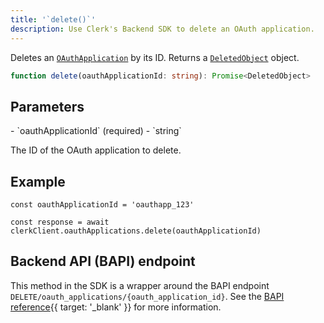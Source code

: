 ```yaml
---
title: '`delete()`'
description: Use Clerk's Backend SDK to delete an OAuth application.
---
```


Deletes an [`OAuthApplication`](/docs/references/backend/types/backend-oauth-application) by its ID. Returns a [`DeletedObject`](/docs/references/javascript/types/deleted-object) object.

```ts
function delete(oauthApplicationId: string): Promise<DeletedObject>
```

## Parameters

<Properties>
  - `oauthApplicationId` (required)
  - `string`

  The ID of the OAuth application to delete.
</Properties>

## Example

<Include src="_partials/backend/usage" />

```tsx
const oauthApplicationId = 'oauthapp_123'

const response = await clerkClient.oauthApplications.delete(oauthApplicationId)
```

## Backend API (BAPI) endpoint

This method in the SDK is a wrapper around the BAPI endpoint `DELETE/oauth_applications/{oauth_application_id}`. See the [BAPI reference](/docs/reference/backend-api/tag/OAuth-Applications#operation/DeleteOAuthApplication){{ target: '_blank' }} for more information.